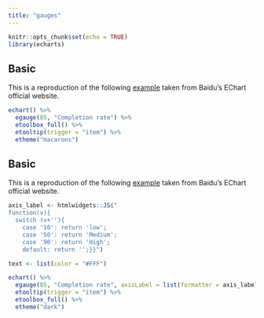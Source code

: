 ```yaml
---
title: "gauges"
---
```


```r
knitr::opts_chunk$set(echo = TRUE)
library(echarts)
```

## Basic

This is a reproduction of the following [example](http://echarts.baidu.com/echarts2/doc/example/gauge1.html#-en) taken from Baidu's EChart official website.

```r
echart() %>%
  egauge(85, "Completion rate") %>% 
  etoolbox_full() %>% 
  etooltip(trigger = "item") %>% 
  etheme("macarons")
```

## Basic

This is a reproduction of the following [example](http://echarts.baidu.com/echarts2/doc/example/gauge3.html#-en) taken from Baidu's EChart official website.

```r
axis_label <- htmlwidgets::JS("
function(v){
  switch (v+''){
    case '10': return 'low';
    case '50': return 'Medium';
    case '90': return 'High';
    default: return '';}}")

text <- list(color = "#FFF")

echart() %>%
  egauge(85, "Completion rate", axisLabel = list(formatter = axis_label, textStyle = text)) %>% 
  etooltip(trigger = "item") %>%
  etoolbox_full() %>% 
  etheme("dark")
```